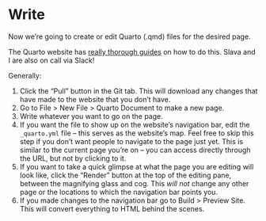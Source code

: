 # Write

Now we're going to create or edit Quarto (.qmd) files for the desired page.

The Quarto website has [really thorough guides](https://quarto.org/docs/get-started/hello/rstudio.html) on how to do this. Slava and I are also on call via Slack!

Generally:

1.  Click the "Pull" button in the Git tab. This will download any changes that have made to the website that you don't have.
2.  Go to File \> New File \> Quarto Document to make a new page.
3.  Write whatever you want to go on the page.
4.  If you want the file to show up on the website's navigation bar, edit the `_quarto.yml` file -- this serves as the website's map. Feel free to skip this step if you don't want people to navigate to the page just yet. This is similar to the current page you're on -- you can access directly through the URL, but not by clicking to it.
5.  If you want to take a quick glimpse at what the page you are editing will look like, click the "Render" button at the top of the editing pane, between the magnifying glass and cog. This *will not* change any other page or the locations to which the navigation bar points you.
6.  If you made changes to the navigation bar go to Build \> Preview Site. This will convert everything to HTML behind the scenes.
